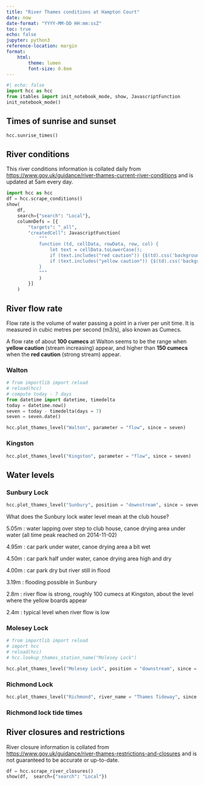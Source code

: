 ```yaml
---
title: "River Thames conditions at Hampton Court"
date: now
date-format: "YYYY-MM-DD HH:mm:ssZ"
toc: true
echo: false
jupyter: python3
reference-location: margin
format: 
    html:
        theme: lumen
        font-size: 0.8em
---
```


```python
#| echo: false
import hcc as hcc
from itables import init_notebook_mode, show, JavascriptFunction
init_notebook_mode()

```

## Times of sunrise and sunset

```python
hcc.sunrise_times()
```

## River conditions

::: column-margin
This river conditions information is collated daily from <https://www.gov.uk/guidance/river-thames-current-river-conditions> and is updated at 5am every day.
:::

```python
import hcc as hcc
df = hcc.scrape_conditions()
show(
    df,  
    search={"search": "Local"},
    columnDefs = [{
        "targets": "_all",
        "createdCell": JavascriptFunction(
            """
            function (td, cellData, rowData, row, col) {
                let text = cellData.toLowerCase();
                if (text.includes("red caution")) {$(td).css('background-color', 'red').css('color', 'white');}
                if (text.includes("yellow caution")) {$(td).css('background-color', '#FFE010');}
            }
            """
            )
        }]
    )
```

## River flow rate

::: column-margin
Flow rate is the volume of water passing a point in a river per unit time. It is measured in cubic metres per second (m3/s), also known as Cumecs.

A flow rate of about **100 cumecs** at Walton seems to be the range when **yellow caution** (stream increasing) appear, and higher than **150 cumecs** when the **red caution** (strong stream) appear.
:::

```{=HTML}
<!-- Force plotly to recompute layout if a new panel tab is active -->
<!-- adapted from https://stackoverflow.com/a/62572610/602276 -->
<script type="text/javascript" charset="utf-8">
$(document).on('shown.bs.tab', function (event) {
    console.log("Tab shown");
    var doc = $(".tab-pane.active .plotly-graph-div");
    for (var i = 0; i < doc.length; i++) {
        _Plotly.relayout(doc[i], {autosize: true});
    }
});
</script>
```



::: panel-tabset
### Walton

```python
# from importlib import reload
# reload(hcc)
# compute today - 7 days
from datetime import datetime, timedelta
today = datetime.now()
seven = today - timedelta(days = 7)
seven = seven.date()

hcc.plot_thames_level("Walton", parameter = "flow", since = seven)
```

### Kingston

```python
hcc.plot_thames_level("Kingston", parameter = "flow", since = seven)
```
:::

## Water levels

::: panel-tabset
### Sunbury Lock

```python
hcc.plot_thames_level("Sunbury", position = "downstream", since = seven)
```

::: column-margin
What does the Sunbury lock water level mean at the club house?

5.05m : water lapping over step to club house, canoe drying area under water (all time peak reached on 2014-11-02)

4.95m : car park under water, canoe drying area a bit wet

4.50m : car park half under water, canoe drying area high and dry

4.00m : car park dry but river still in flood

3.19m : flooding possible in Sunbury

2.8m : river flow is strong, roughly 100 cumecs at Kingston, about the level where the yellow boards appear

2.4m : typical level when river flow is low
:::

### Molesey Lock

```python
# from importlib import reload
# import hcc
# reload(hcc)
# hcc.lookup_thames_station_name("Molesey Lock")

hcc.plot_thames_level("Molesey Lock", position = "downstream", since = seven)
```

### Richmond Lock

```python
hcc.plot_thames_level("Richmond", river_name = "Thames Tideway", since = seven)
```

### Richmond lock tide times

```{=html}
<script type="text/javascript" src="https://tidetimes.co.uk/widget?name=Richmond Lock&days=3"></script>
```
:::

## River closures and restrictions

::: column-margin
River closure information is collated from <https://www.gov.uk/guidance/river-thames-restrictions-and-closures> and is not guaranteed to be accurate or up-to-date.
:::

```python
df = hcc.scrape_river_closures()
show(df,  search={"search": "Local"})
```